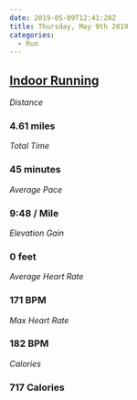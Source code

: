 ```yaml
---
date: 2019-05-09T12:41:20Z
title: Thursday, May 9th 2019
categories:
  - Run
---
```

## [Indoor Running](https://www.strava.com/activities/2353920890)

_Distance_

### 4.61 miles

_Total Time_

### 45 minutes

_Average Pace_

### 9:48 / Mile

_Elevation Gain_

### 0 feet

_Average Heart Rate_

### 171 BPM

_Max Heart Rate_

### 182 BPM

_Calories_

### 717 Calories